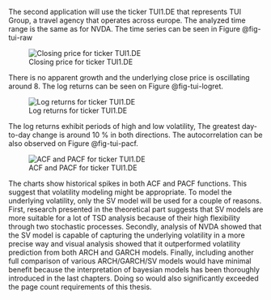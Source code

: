 The second application will use the ticker TUI1.DE that represents TUI Group, a travel agency that operates across
europe. The analyzed time range is the same as for NVDA. The time series can be seen in Figure @fig-tui-raw

![Closing price for ticker TUI1.DE](./img/tui/closing.png){#fig-tui-raw}

There is no apparent growth and the underlying close price is oscillating around 8. The log returns can be seen on 
Figure @fig-tui-logret.

![Log returns for ticker TUI1.DE](./img/tui/logret.png){#fig-tui-logret}

The log returns exhibit periods of high and low volatility, The greatest day-to-day change is around 10 % in both
directions. The autocorrelation can be also observed on Figure @fig-tui-pacf.


![ACF and PACF for ticker TUI1.DE](./img/tui/pacf.png){#fig-tui-pacf}

The charts show historical spikes in both ACF and PACF functions. This suggest that volatility modeling might be
appropriate. To model the underlying volatility, only the SV model will be used for a couple of reasons. First,
research presented in the theoretical part suggests that SV models are more suitable for a lot of TSD analysis because
of their high flexibility through two stochastic processes. Secondly, analysis of NVDA showed that the SV model is
capable of capturing the underlying volatility in a more precise way and visual analysis showed that it outperformed
volatility prediction from both ARCH and GARCH models. Finally, including another full comparison of various
ARCH/GARCH/SV models would have minimal benefit because the interpretation of bayesian models has been thoroughly
introduced in the last chapters. Doing so would also significantly exceeded the page count requirements of this thesis.
